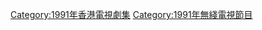 {{cat year nav
| year = 1991
| cat = 無綫電視劇集
| sortkey = 無綫電視劇集
| article = 無綫電視劇
| in = 
}}

[[Category:1991年香港電視劇集|Category:1991年香港電視劇集]]
[[Category:1991年無綫電視節目‎|Category:1991年無綫電視節目‎]]